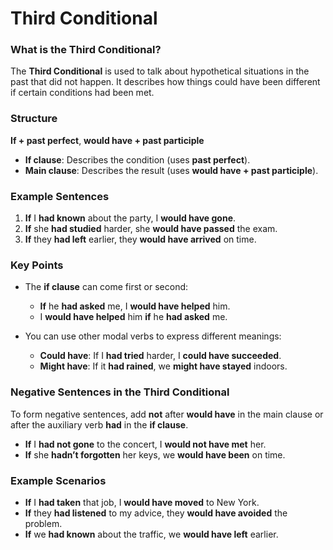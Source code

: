 # Third Conditional

### What is the Third Conditional?
The **Third Conditional** is used to talk about hypothetical situations in the past that did not happen. It describes how things could have been different if certain conditions had been met.

### Structure
**If + past perfect**, **would have + past participle**

- **If clause**: Describes the condition (uses **past perfect**).
- **Main clause**: Describes the result (uses **would have + past participle**).

### Example Sentences
1. **If** I **had known** about the party, I **would have gone**.
2. **If** she **had studied** harder, she **would have passed** the exam.
3. **If** they **had left** earlier, they **would have arrived** on time.

### Key Points
- The **if clause** can come first or second:
  - **If** he **had asked** me, I **would have helped** him.
  - I **would have helped** him **if** he **had asked** me.

- You can use other modal verbs to express different meanings:
  - **Could have**: If I **had tried** harder, I **could have succeeded**.
  - **Might have**: If it **had rained**, we **might have stayed** indoors.

### Negative Sentences in the Third Conditional
To form negative sentences, add **not** after **would have** in the main clause or after the auxiliary verb **had** in the **if clause**.

- **If** I **had not gone** to the concert, I **would not have met** her.
- **If** she **hadn’t forgotten** her keys, we **would have been** on time.

### Example Scenarios
- **If** I **had taken** that job, I **would have moved** to New York.
- **If** they **had listened** to my advice, they **would have avoided** the problem.
- **If** we **had known** about the traffic, we **would have left** earlier.


